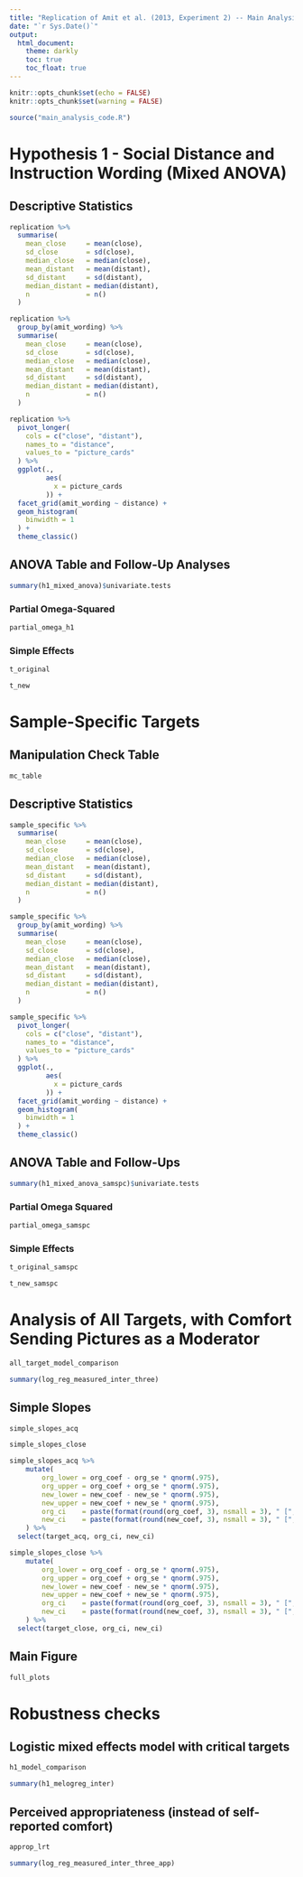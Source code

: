 ---
title: "Replication of Amit et al. (2013, Experiment 2) -- Main Analysis"
date: "`r Sys.Date()`"
output: 
  html_document:
    theme: darkly
    toc: true
    toc_float: true
---

```{r, include = FALSE}
knitr::opts_chunk$set(echo = FALSE)
knitr::opts_chunk$set(warning = FALSE)

source("main_analysis_code.R")
```


# Hypothesis 1 - Social Distance and Instruction Wording (Mixed ANOVA)

## Descriptive Statistics

```{r}
replication %>% 
  summarise(
    mean_close     = mean(close),
    sd_close       = sd(close),
    median_close   = median(close),
    mean_distant   = mean(distant),
    sd_distant     = sd(distant),
    median_distant = median(distant),
    n              = n()
  )
```

```{r}
replication %>% 
  group_by(amit_wording) %>% 
  summarise(
    mean_close     = mean(close),
    sd_close       = sd(close),
    median_close   = median(close),
    mean_distant   = mean(distant),
    sd_distant     = sd(distant),
    median_distant = median(distant),
    n              = n()
  )
```

```{r}
replication %>% 
  pivot_longer(
    cols = c("close", "distant"),
    names_to = "distance",
    values_to = "picture_cards"
  ) %>% 
  ggplot(.,
         aes(
           x = picture_cards
         )) +
  facet_grid(amit_wording ~ distance) +
  geom_histogram(
    binwidth = 1
  ) +
  theme_classic()
```

## ANOVA Table and Follow-Up Analyses

```{r}
summary(h1_mixed_anova)$univariate.tests
```

### Partial Omega-Squared

```{r}
partial_omega_h1
```

### Simple Effects

```{r}
t_original
```

```{r}
t_new
```

# Sample-Specific Targets

## Manipulation Check Table

```{r}
mc_table
```

## Descriptive Statistics

```{r}
sample_specific %>% 
  summarise(
    mean_close     = mean(close),
    sd_close       = sd(close),
    median_close   = median(close),
    mean_distant   = mean(distant),
    sd_distant     = sd(distant),
    median_distant = median(distant),
    n              = n()
  )
```

```{r}
sample_specific %>% 
  group_by(amit_wording) %>% 
  summarise(
    mean_close     = mean(close),
    sd_close       = sd(close),
    median_close   = median(close),
    mean_distant   = mean(distant),
    sd_distant     = sd(distant),
    median_distant = median(distant),
    n              = n()
  )
```

```{r}
sample_specific %>% 
  pivot_longer(
    cols = c("close", "distant"),
    names_to = "distance",
    values_to = "picture_cards"
  ) %>% 
  ggplot(.,
         aes(
           x = picture_cards
         )) +
  facet_grid(amit_wording ~ distance) +
  geom_histogram(
    binwidth = 1
  ) +
  theme_classic()
```

## ANOVA Table and Follow-Ups

```{r}
summary(h1_mixed_anova_samspc)$univariate.tests
```

### Partial Omega Squared

```{r}
partial_omega_samspc
```

### Simple Effects

```{r}
t_original_samspc
```

```{r}
t_new_samspc
```

# Analysis of All Targets, with Comfort Sending Pictures as a Moderator

```{r}
all_target_model_comparison
```

```{r}
summary(log_reg_measured_inter_three)
```

## Simple Slopes

```{r}
simple_slopes_acq
```

```{r}
simple_slopes_close
```

```{r}
simple_slopes_acq %>% 
    mutate(
        org_lower = org_coef - org_se * qnorm(.975),
        org_upper = org_coef + org_se * qnorm(.975),
        new_lower = new_coef - new_se * qnorm(.975),
        new_upper = new_coef + new_se * qnorm(.975),
        org_ci    = paste(format(round(org_coef, 3), nsmall = 3), " [", format(round(org_lower, 3), nsmall = 3), ", ", format(round(org_upper, 3), nsmall = 3), "]"),
        new_ci    = paste(format(round(new_coef, 3), nsmall = 3), " [", format(round(new_lower, 3), nsmall = 3), ", ", format(round(new_upper, 3), nsmall = 3), "]")
    ) %>% 
  select(target_acq, org_ci, new_ci)
```

```{r}
simple_slopes_close %>% 
    mutate(
        org_lower = org_coef - org_se * qnorm(.975),
        org_upper = org_coef + org_se * qnorm(.975),
        new_lower = new_coef - new_se * qnorm(.975),
        new_upper = new_coef + new_se * qnorm(.975),
        org_ci    = paste(format(round(org_coef, 3), nsmall = 3), " [", format(round(org_lower, 3), nsmall = 3), ", ", format(round(org_upper, 3), nsmall = 3), "]"),
        new_ci    = paste(format(round(new_coef, 3), nsmall = 3), " [", format(round(new_lower, 3), nsmall = 3), ", ", format(round(new_upper, 3), nsmall = 3), "]")
    ) %>% 
  select(target_close, org_ci, new_ci)
```

## Main Figure

```{r, fig.height = 16, fig.width = 10}
full_plots
```

# Robustness checks

## Logistic mixed effects model with critical targets

```{r}
h1_model_comparison
```

```{r}
summary(h1_melogreg_inter)
```

## Perceived appropriateness (instead of self-reported comfort)

```{r}
approp_lrt
```

```{r}
summary(log_reg_measured_inter_three_app)
```

